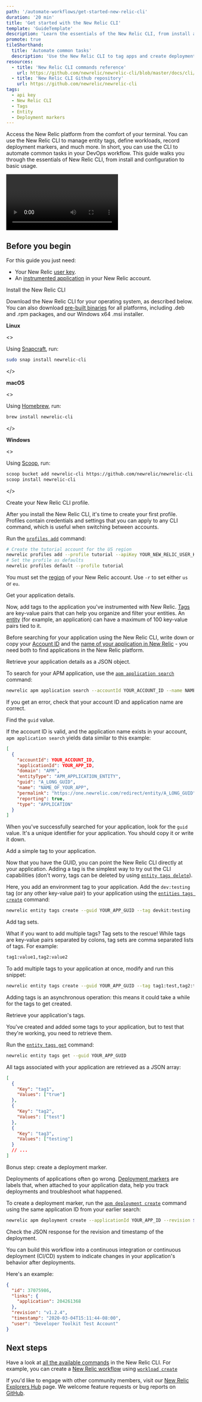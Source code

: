 ```yaml
---
path: '/automate-workflows/get-started-new-relic-cli'
duration: '20 min'
title: 'Get started with the New Relic CLI'
template: 'GuideTemplate'
description: 'Learn the essentials of the New Relic CLI, from install and configuration to basic usage.'
promote: true
tileShorthand:
  title: 'Automate common tasks'
  description: 'Use the New Relic CLI to tag apps and create deployment markers'
resources:
  - title: 'New Relic CLI commands reference'
    url: https://github.com/newrelic/newrelic-cli/blob/master/docs/cli/newrelic.md
  - title: 'New Relic CLI Github repository'
    url: https://github.com/newrelic/newrelic-cli
tags:
  - api key
  - New Relic CLI
  - Tags
  - Entity
  - Deployment markers
---
```


<Intro>

Access the New Relic platform from the comfort of your terminal. You can use the New Relic CLI to manage entity tags, define workloads, record deployment markers, and much more. In short, you can use the CLI to automate common tasks in your DevOps workflow. This guide walks you through the essentials of New Relic CLI, from install and configuration to basic usage.

<Video id="6uw3tu0d23" type="wistia"/>
</Intro>

## Before you begin

For this guide you just need:

- Your New Relic [user key](https://docs.newrelic.com/docs/apis/get-started/intro-apis/types-new-relic-api-keys#user-api-key).
- An [instrumented application](https://docs.newrelic.com/docs/agents/manage-apm-agents/installation/install-agent) in your New Relic account.

<Steps>
<Step>

Install the New Relic CLI

Download the New Relic CLI for your operating system, as described below. You can also download [pre-built binaries](https://github.com/newrelic/newrelic-cli/releases) for all platforms, including .deb and .rpm packages, and our Windows x64 .msi installer.

**Linux**

<>

Using [Snapcraft](https://snapcraft.io/), run:

```sh
sudo snap install newrelic-cli
```

</>

**macOS**

<>

Using [Homebrew](https://brew.sh/), run:

```sh
brew install newrelic-cli
```

</>

**Windows**

<>

Using [Scoop](https://scoop.sh/), run:

```sh
scoop bucket add newrelic-cli https://github.com/newrelic/newrelic-cli.git
scoop install newrelic-cli
```

</>

</Step><Step>

Create your New Relic CLI profile.

After you install the New Relic CLI, it's time to create your first profile. Profiles contain credentials and settings that you can apply to any CLI command, which is useful when switching between accounts.

Run the [`profiles add`](https://github.com/newrelic/newrelic-cli/blob/master/docs/cli/newrelic_profile_add.md) command:

```sh lineNumbers=false
# Create the tutorial account for the US region
newrelic profiles add --profile tutorial --apiKey YOUR_NEW_RELIC_USER_KEY -r YOUR_REGION
# Set the profile as defaults
newrelic profiles default --profile tutorial
```

<Callout variant="important">

You must set the [region](https://docs.newrelic.com/docs/using-new-relic/welcome-new-relic/get-started/our-eu-us-region-data-centers) of your New Relic account. Use `-r` to set either `us` or `eu`.

</Callout>

</Step><Step>

Get your application details.

Now, add tags to the application you've instrumented with New Relic. [Tags](https://docs.newrelic.com/docs/new-relic-one/use-new-relic-one/core-concepts/tagging-use-tags-organize-group-what-you-monitor) are key-value pairs that can help you organize and filter your entities. An [entity](https://docs.newrelic.com/docs/new-relic-one/use-new-relic-one/core-concepts/what-entity-new-relic) (for example, an application) can have a maximum of 100 key-value pairs tied to it.

Before searching for your application using the New Relic CLI, write down or copy your [Account ID](https://docs.newrelic.com/docs/accounts/install-new-relic/account-setup/account-id) and the [name of your application in New Relic](https://docs.newrelic.com/docs/agents/manage-apm-agents/app-naming/name-your-application) - you need both to find applications in the New Relic platform.

</Step><Step>

Retrieve your application details as a JSON object.

To search for your APM application, use the [`apm application search`](https://github.com/newrelic/newrelic-cli/blob/master/docs/cli/newrelic_apm_application_search.md) command:

```bash lineNumbers=false
newrelic apm application search --accountId YOUR_ACCOUNT_ID --name NAME_OF_YOUR_APP
```

<Callout variant="tip">

If you get an error, check that your account ID and application name are correct.

</Callout>

</Step><Step>

Find the `guid` value.

If the account ID is valid, and the application name exists in your account, `apm application search` yields data similar to this example:

```json lineNumbers=false
[
  {
    "accountId": YOUR_ACCOUNT_ID,
    "applicationId": YOUR_APP_ID,
    "domain": "APM",
    "entityType": "APM_APPLICATION_ENTITY",
    "guid": "A_LONG_GUID",
    "name": "NAME_OF_YOUR_APP",
    "permalink": "https://one.newrelic.com/redirect/entity/A_LONG_GUID",
    "reporting": true,
    "type": "APPLICATION"
  }
]
```

When you've successfully searched for your application, look for the `guid` value. It's a unique identifier for your application. You should copy it or write it down.

</Step><Step>

Add a simple tag to your application.

Now that you have the GUID, you can point the New Relic CLI directly at your application. Adding a tag is the simplest way to try out the CLI capabilities (don't worry, tags can be deleted by using [`entity tags delete`](https://github.com/newrelic/newrelic-cli/blob/master/docs/cli/newrelic_entity_tags_delete.md)).

Here, you add an environment tag to your application. Add the `dev:testing` tag⁠ (or any other key-value pair) to your application using the [`entities tags create`](https://github.com/newrelic/newrelic-cli/blob/master/docs/cli/newrelic_entity_tags_create.md) command:

```sh lineNumbers=false
newrelic entity tags create --guid YOUR_APP_GUID --tag devkit:testing
```

</Step><Step>

Add tag sets.

What if you want to add multiple tags? Tag sets to the rescue! While tags are key-value pairs separated by colons, tag sets are comma separated lists of tags. For example:

```txt copyable=false
tag1:value1,tag2:value2
```

To add multiple tags to your application at once, modify and run this snippet:

```sh lineNumbers=false
newrelic entity tags create --guid YOUR_APP_GUID --tag tag1:test,tag2:test
```

<Callout variant="important">

Adding tags is an asynchronous operation: this means it could take a while for the tags to get created.

</Callout>

</Step><Step>

Retrieve your application's tags.

You've created and added some tags to your application, but to test that they're working, you need to retrieve them.

Run the [`entity tags get`](https://github.com/newrelic/newrelic-cli/blob/master/docs/cli/newrelic_entity_tags_get.md) command:

```sh
newrelic entity tags get --guid YOUR_APP_GUID
```

All tags associated with your application are retrieved as a JSON array:

```json lineNumbers=false
[
  {
    "Key": "tag1",
    "Values": ["true"]
  },
  {
    "Key": "tag2",
    "Values": ["test"]
  },
  {
    "Key": "tag3",
    "Values": ["testing"]
  }
  // ...
]
```

</Step><Step>

Bonus step: create a deployment marker.

Deployments of applications often go wrong. [Deployment markers](https://docs.newrelic.com/docs/apm/new-relic-apm/maintenance/record-monitor-deployments) are labels that, when attached to your application data, help you track deployments and troubleshoot what happened.

To create a deployment marker, run the [`apm deployment create`](https://github.com/newrelic/newrelic-cli/blob/master/docs/cli/newrelic_apm_deployment_create.md) command using the same application ID from your earlier search:

```bash lineNumbers=false
newrelic apm deployment create --applicationId YOUR_APP_ID --revision $(git describe --tags --always)
```

</Step><Step>

Check the JSON response for the revision and timestamp of the deployment.

You can build this workflow into a continuous integration or continuous deployment (CI/CD) system to indicate changes in your application's behavior after deployments.

Here's an example:

```json lineNumbers=false
{
  "id": 37075986,
  "links": {
    "application": 204261368
  },
  "revision": "v1.2.4",
  "timestamp": "2020-03-04T15:11:44-08:00",
  "user": "Developer Toolkit Test Account"
}
```

</Step></Steps>

## Next steps

Have a look at [all the available commands](https://github.com/newrelic/newrelic-cli/blob/master/docs/cli/newrelic.md) in the New Relic CLI. For example, you can create a [New Relic workflow](https://docs.newrelic.com/docs/new-relic-one/use-new-relic-one/core-concepts/new-relic-one-workloads-isolate-resolve-incidents-faster) using [`workload create`](https://github.com/newrelic/newrelic-cli/blob/master/docs/cli/newrelic_workload_create.md)

If you'd like to engage with other community members, visit our [New Relic Explorers Hub](https://discuss.newrelic.com/c/build-on-new-relic/developer-toolkit) page. We welcome feature requests or bug reports on [GitHub](https://github.com/newrelic/newrelic-cli).
